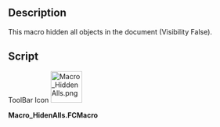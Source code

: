 <languages/>

{{Macro
|Name=Macro HiddenAlls
|Icon=Macro_HiddenAlls.png
|Description=This macro hidden all objects in the document (Visibility False).
|Author=Mario52
|Version=00.01
|Date=2015-11-12
|FCVersion=All
|Download=[https://www.freecadweb.org/wiki/images/d/d6/Macro_HiddenAlls.png ToolBar Icon]
|SeeAlso=[[Macro_Toggle_Visibility2_1-2|Macro Toggle Visibility2 1-2]]<br>[[Macro_Toggle_Visibility2_2-2|Macro Toggle Visibility2 2-2]]<br>[[Macro_Toggle_Visibility|Macro_Toggle_Visibility]]<br>[[Macro_VisibleAlls|Macro VisibleAlls]]<br>[[Macro If Selected Stay If Not Then Delete|Macro If Selected Stay If Not Then Delete]]
}}

==Description==

This macro hidden all objects in the document (Visibility False).

==Script==

ToolBar Icon
[[Image:Macro_HiddenAlls.png|64px]]

'''Macro_HidenAlls.FCMacro'''

{{MacroCode|code=
import FreeCAD
#Macro_HideAllObjects
__title__="Macro_HideAlls"
__author__ = "Mario52"
__url__     = "http://www.freecadweb.org/index-fr.html"
__version__ = "00.00"
__date__    = "11/11/2015"

try:
    for ShapeNameObj in FreeCAD.ActiveDocument.Objects:   # hidden alls objects
        #print ShapeNameObj.Name
        FreeCADGui.ActiveDocument.getObject(ShapeNameObj.Name).Visibility = False
except Exception:
    None
}}

{{clear}}